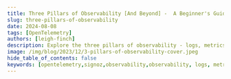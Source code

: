 ```yaml
---
title: Three Pillars of Observability [And Beyond] -  A Beginner's Guide
slug: three-pillars-of-observability
date: 2024-08-08
tags: [OpenTelemetry]
authors: [leigh-finch]
description: Explore the three pillars of observability - logs, metrics, and traces - and learn how they work together to provide comprehensive system insights.
image: /img/blog/2023/12/3-pillars-of-observability-cover.jpeg
hide_table_of_contents: false
keywords: [opentelemetry,signoz,observability,observability, logs, metrics, traces, monitoring, DevOps, system health, SigNoz]
---
```


<head>
  <script
    type="application/ld+json"
    dangerouslySetInnerHTML={{ __html: JSON.stringify({
  "@context": "https://schema.org",
  "@type": "TechArticle",
  "headline": "Three Pillars of Observability [And Beyond]",
  "alternativeHeadline": "Exploring the evolution of observability beyond metrics, traces, and logs",
  "author": {
    "@type": "Person",
    "name": "Leigh Finch"
  },
  "publisher": {
    "@type": "Organization",
    "name": "SigNoz",
    "logo": {
      "@type": "ImageObject",
      "url": "https://signoz.io/img/SigNozLogo-orange.svg"
    }
  },
  "datePublished": "2024-08-08T00:00:00Z",
  "dateModified": "2024-08-08T00:00:00Z",
  "mainEntityOfPage": {
    "@type": "WebPage",
    "@id": "https://signoz.io/blog/three-pillars-of-observability/"
  },
  "description": "Explore the three pillars of observability - logs, metrics, and traces - and discover how observability is evolving beyond these traditional concepts to make modern cloud-native applications more observable and efficient.",
  "keywords": "observability, metrics, logs, traces, context, data visualization, OpenTelemetry, SigNoz, cloud-native applications",
  "articleSection": "Technology",
  "inLanguage": "en",
  "isPartOf": {
    "@type": "Blog",
    "name": "SigNoz Blog",
    "url": "https://signoz.io/blog/"
  },
  "about": [
    {
      "@type": "Thing",
      "name": "Observability",
      "description": "The ability to measure the internal states of a system by examining its outputs"
    },
    {
      "@type": "Thing",
      "name": "OpenTelemetry",
      "description": "An open-source observability framework for cloud-native software"
    },
    {
      "@type": "Thing",
      "name": "Cloud-native Applications",
      "description": "Applications designed specifically to take advantage of cloud computing frameworks"
    }
  ],
  "mentions": [
    {
      "@type": "SoftwareApplication",
      "name": "SigNoz",
      "applicationCategory": "Observability Platform"
    },
    {
      "@type": "SoftwareApplication",
      "name": "OpenTelemetry",
      "applicationCategory": "Observability Framework"
    }
  ],
  "mainEntity": {
    "@type": "FAQPage",
    "mainEntity": [
      {
        "@type": "Question",
        "name": "What are the three pillars of observability?",
        "acceptedAnswer": {
          "@type": "Answer",
          "text": "The three traditional pillars of observability are metrics, traces, and logs. These components work together to provide a comprehensive view of a system's health and performance."
        }
      },
      {
        "@type": "Question",
        "name": "How does observability differ from traditional monitoring?",
        "acceptedAnswer": {
          "@type": "Answer",
          "text": "Observability goes beyond traditional monitoring by focusing on understanding a system's state at any given time, including both leading and trailing Service Level Indicators. It allows for real-time insights into performance problems or errors without being confined to specific predefined metrics."
        }
      },
      {
        "@type": "Question",
        "name": "What is the role of context in observability?",
        "acceptedAnswer": {
          "@type": "Answer",
          "text": "Context is increasingly recognized as a crucial component in observability, often referred to as the fourth pillar. It helps correlate different signals (metrics, logs, and traces) and provides additional information to enhance debugging and troubleshooting in complex distributed systems."
        }
      },
      {
        "@type": "Question",
        "name": "How do traces contribute to observability?",
        "acceptedAnswer": {
          "@type": "Answer",
          "text": "Traces offer insights into events over time, typically involving embedded libraries in the code or using profilers/agents. They provide a detailed view of a request as it traverses different components in a complex distributed setup, making it easier to visualize and understand the flow of work."
        }
      },
      {
        "@type": "Question",
        "name": "What is the future of observability?",
        "acceptedAnswer": {
          "@type": "Answer",
          "text": "The future of observability is trending towards leveraging AI for rapid data interpretation based on learned patterns. This approach aims to prioritize critical information for SRE and Observability teams while filtering out less essential data, streamlining the focus on the most impactful issues."
        }
      }
    ]
  },
  "tutorial": {
    "@type": "HowTo",
    "name": "How to Implement Effective Observability",
    "step": [
      {
        "@type": "HowToStep",
        "name": "Understand the Three Pillars",
        "text": "Learn about metrics, traces, and logs and how they contribute to observability"
      },
      {
        "@type": "HowToStep",
        "name": "Implement Context",
        "text": "Integrate context as the fourth pillar to correlate different observability signals"
      },
      {
        "@type": "HowToStep",
        "name": "Utilize Data Visualization",
        "text": "Create effective dashboards that convey essential information to users of all technical levels"
      },
      {
        "@type": "HowToStep",
        "name": "Assess Observability Maturity",
        "text": "Use an observability maturity index to evaluate and improve your organization's observability practices"
      },
      {
        "@type": "HowToStep",
        "name": "Embrace AI and Automation",
        "text": "Leverage AI for rapid data interpretation and automate routine responses to standard events"
      },
      {
        "@type": "HowToStep",
        "name": "Continuously Improve",
        "text": "Regularly review and update your observability practices to adapt to evolving technologies and needs"
      }
    ]
  }
}) }}
  />
</head>

Observability is often defined in the context of three pillars: logs, metrics, and traces. Modern-day cloud-native applications are complex and dynamic. To avoid surprises and performance issues, you need a robust observability stack. But is observability limited to collecting logs, metrics, and traces? How is observability evolving to make our systems more observable?



![Cover Image](/img/blog/2023/12/3-pillars-of-observability-cover.webp)

In this tutorial, we cover:

- [A Brief Overview of Observability](#a-brief-overview-of-observability)
- [Metrics](#metrics)
- [Traces](#traces)
- [Logs](#logs)
- [Beyond the three pillars - Context](#beyond-the-three-pillars---context)
- [Data Visualization - The Critical Component in Observability](#data-visualization---the-critical-component-in-observability)
- [Navigating Observability Maturity in Your Organization](#navigating-observability-maturity-in-your-organization)
- [Conclusion](#conclusion)

## A Brief Overview of Observability

Monitoring tools have been a key part of any enterprise for over 25 years, providing advanced alerts on infrastructure and application issues before they affect customers. As the years progressed, we increased the number of metrics in our monitoring systems for a better understanding of the systems being monitored.

However, as software systems have become more complex, relying solely on metrics for monitoring has its limitations. It often fails to identify unknown variables that could lead to digital experience issues, impacting end-users.

Recently, the concept of 'Observability' has emerged in the industry, marking a shift from traditional monitoring. Unlike the latter, which focuses on predefined metrics, observability emphasizes understanding a system's state at any given time, including both leading and trailing Service Level Indicators. This approach allows for real-time insights into performance problems or errors without being confined to specific metrics. For instance, using an observability tool like [SigNoz](https://signoz.io/) to trace a web request reveals the entire journey and internal operations of the request, providing a more comprehensive view than just measuring server response times. It includes the details of the work being completed (methods, classes, database queries) in the context of a particular request.

The three pillars of observability are:

1. Logs: Detailed records of events within your system
2. Metrics: Numerical representations of data measured over time
3. Traces: Records of the path of a request through a distributed system

## Metrics

When examining metrics, they typically represent the state of a specific measure at a given moment. This is crucial for understanding changes over time, as seen in time-series graphs like CPU utilization.

<figure data-zoomable align='center'>
    <img className="box-shadowed-image" src="/img/blog/2023/12/k8s_pods_cpu_util.webp" alt="SigNoz dashboard with K8s Pod CPU utilization"/>
    <figcaption><i>SigNoz dashboard with K8s Pod CPU utilization</i></figcaption>
</figure>


Time series graphs were popularised by one of the oldest monitoring tools, called MRTG (Multi-Router Traffic Grapher). MRTG would typically collect data every 5 minutes using SNMP (Simple Network Monitoring Protocol) to graph the utilization of router interfaces. SNMP was then popularised on Linux (and even MS Windows) to collect all kinds of metrics in regular polling intervals. SNMP is still popular but less preferred over newer methods such as agent-based monitoring (including the OTEL Collector), REST APIs, and streaming telemetry.

Two popular types of metrics are related to utilization and saturation. Utilization metrics indicate the percentage of a resource in use, such as CPU and memory utilization or the usage of application server worker threads. Meanwhile, saturation metrics reflect the degree of contention for a resource. For example, a disk queue length indicates the excess workload beyond the disk's processing capacity in a given interval. Here, while utilization might show 100%, saturation reveals the pending workload exceeding the system’s processing ability.

### Key Types of Metrics

1. **Counters**: Cumulative measurements that only increase (e.g., total number of requests)
2. **Gauges**: Measurements that can increase or decrease (e.g., current CPU usage)
3. **Histograms**: Distributions of values over time (e.g., request duration)

### Importance of Time-Series Data in Metric Analysis

Time-series data allows you to:

- Track trends and patterns over time
- Detect anomalies and sudden changes in system behavior
- Forecast future resource needs based on historical data

### Strategies for Effective Metric Collection and Aggregation

1. **Choose relevant metrics**: Focus on metrics that directly relate to your system's performance and business goals.
2. **Use a consistent naming convention**: Adopt a standardized approach to naming metrics for easier querying and analysis.
3. **Set appropriate collection intervals**: Balance granularity with storage and processing requirements.
4. **Implement aggregation**: Use techniques like percentiles and averages to summarize high-cardinality data.

### Implementing Effective Metric Monitoring

1. **Set up dashboards**: Create visual representations of key metrics for at-a-glance system health checks.
2. **Configure alerts**: Establish thresholds for critical metrics and set up notifications for when they're breached.
3. **Use anomaly detection**: Implement algorithms to identify unusual patterns in your metric data automatically.

## Traces

Traces offer insights into events over time. In the context of APM and OpenTelemetry, this usually involves embedding libraries into the code or using a profiler/agent to profile applications and runtimes. For an example of integrating Spring Boot with OpenTelemetry and SigNoz for all three pillars of observability, refer to my article on [Spring Boot Monitoring](https://signoz.io/blog/spring-boot-monitoring/).

A typical example of a trace is an HTTP request to a web front end, involving multiple tasks to complete and return a response. Consider an HTTP POST request to add a new pet to an owner's profile. This request encompasses 25 units of work ([Spans](https://signoz.io/blog/distributed-tracing-span/)), each containing detailed attributes about the unit of work, SQL statements, thread IDs, and service details.

<figure data-zoomable align='center'>
    <img className="box-shadowed-image" src="/img/blog/2023/12/sample_http_trace.webp" alt="Sample HTTP Trace"/>
    <figcaption><i>Sample HTTP Trace</i></figcaption>
</figure>


While some of this information can be derived from logs, a trace presents these units of work in a contextual and standardized format. Trace visualization like Flamegraphs and Gantt charts make it easy to visualize an entire request as it traverses different components in a complex distributed setup. This approach eliminates the need to comb through multiple servers, containers, and log files to track an individual request, thereby saving hours of work.

### Components of a Trace

- **Spans**: Individual units of work within a trace, representing operations in different services
- **Context propagation**: The mechanism for passing trace information between services

### Benefits of Tracing in Microservices Architectures

- Identify performance bottlenecks across service boundaries
- Understand dependencies between services
- Debug complex, distributed transactions

### Implementing Tracing in Your Application Stack

1. **Choose a tracing framework**: Options include OpenTelemetry, Jaeger, and Zipkin.
2. **Instrument your code**: Add tracing calls to your application code to generate spans.
3. **Propagate context**: Ensure trace context is passed between services in headers or message properties.
4. **Visualize and analyze**: Use a tracing backend like SigNoz to collect, store, and visualize your trace data.

### Advanced Tracing Techniques

- **Correlate traces with logs and metrics**: [Link trace IDs to log entries](https://signoz.io/opentelemetry/correlating-traces-logs-metrics-nodejs/) and metric data points for a holistic view of system behavior.
- **Analyze performance bottlenecks**: Use flame graphs and waterfall diagrams to visualize request latency across services.
- **Implement sampling**: For high-volume systems, collect a representative sample of traces to reduce storage and processing requirements.

## Logs

Logs, the oldest of the three observability pillars, have evolved from basic ‘print’ statements to sophisticated, structured formats. While their inherent flexibility and unstructured nature originally made analysis challenging, modern logging libraries, frameworks, and standards have significantly improved their usability. Tools like SigNoz provide [log pipelines](https://signoz.io/docs/logs-pipelines/introduction/) to transform logs to suit your querying and aggregation needs.

<figure data-zoomable align='center'>
    <img className="box-shadowed-image" src="/img/blog/2023/12/sample_logs_by_traceID.webp" alt="Sample logs aggregated by trace ID"/>
    <figcaption><i>Sample logs aggregated by trace ID</i></figcaption>
</figure>

### Types of Information Captured in Logs

- Error messages and stack traces
- Application state changes
- User actions and system events
- Detailed transaction information

### Best Practices for Log Collection and Management

1. **Implement structured logging**: Use a consistent format (e.g., JSON) to make logs easier to parse and analyze.
2. **Include contextual information**: Add relevant details like user IDs, request IDs, and environment information to each log entry.
3. **Use log levels appropriately**: Categorize logs as DEBUG, INFO, WARN, or ERROR to facilitate filtering and analysis.
4. **Centralize log storage**: Aggregate logs from all components of your distributed system in a central location for easier access and analysis.

### Tools and Techniques for Effective Log Analysis

- SigNoz, ELK Stack for log aggregation and visualization
- Grep and awk for command-line log analysis
- Machine learning algorithms for anomaly detection in log data

### Challenges and Limitations of Logs

- **High volume**: Systems can generate enormous amounts of log data, making storage and analysis challenging.
- **Unstructured data**: Free-form log messages can be difficult to parse and analyze systematically.
- **Consistency**: Ensuring consistent logging practices across distributed systems and teams can be challenging.
- **Performance impact**: Excessive logging can impact system performance, requiring a balance between verbosity and efficiency.




### Enhancing Logs with Context

Frameworks like Logback and Log4J have streamlined the modification of logs for easy consumption by OpenTelemetry and SigNoz, eliminating the need for a separate logging pipeline. For example, Logback's structured fields, attributes, and values can be queried by SigNoz to filter irrelevant data or isolate logs related to specific trace or span IDs.

<figure data-zoomable align='center'>
    <img className="box-shadowed-image" width="70%" src="/img/blog/2023/12/sample_logs_by_traceID_and_Logs_ID.webp" alt="Sample log showing trace and span IDs"/>
    <figcaption><i>Sample log showing trace and span IDs</i></figcaption>
</figure>


## Beyond the three pillars - Context

Observability has evolved from just the collection and analysis of three pillars of observability - logs, metrics, and traces. “Context” is increasingly recognized as a crucial component in debugging complex distributed systems, complementing the traditional three pillars: metrics, logs, and traces.

Context can be termed as the fourth pillar of observability - correlating different signals and providing more information to the three pillars of observability.

### The Role of Context in Observability

In troubleshooting, context is key. It connects disparate pieces of information from metrics, logs, and traces. This interconnectedness helps in quickly pinpointing issues, understanding their impact, and devising more effective solutions.

Integrating context with three pillars of observability:

1. **Correlated Logs and Traces:** Logs and traces can be correlated by injecting trace and span identifiers. Use the traces to understand the flow of the problematic request and identify where in the journey the issue occurred. Then, delve into the logs for those specific spans or services to gain detailed insights into what went wrong.
2. **Metrics with Context**: Instead of just quantitative data, metrics become more meaningful when combined with context. For instance, a spike in resource usage is more informative when you know which deployment or change triggered it.

The future of Observability is trending towards leveraging AI for rapid data interpretation based on learned patterns to prioritize critical information for SRE and Observability teams while filtering out less essential data. This approach streamlines the focus on the most impactful issues. Furthermore, AI's role extends to automating routine responses to standard events, such as collecting relevant debugging information and restarting services. This automation minimizes the need for human intervention in restoring services, allowing teams to concentrate on Root Cause Analysis (RCA) and preventative strategies.

## Data Visualization - The Critical Component in Observability

Visualization is key in Observability, enabling the transformation of data into a story that's accessible to various audiences. Dashboards should convey essential information to users of all technical levels and subject matter expertise, not just experts.

One of the biggest challenges organizations struggle with is creating dashboards that display every possible piece of information in a single view. If a dashboard needs to be read to understand it, then it is not a dashboard; it is a report.

### Making Dashboards Consumable

Effective dashboards require empathy for the intended audience. For example, an executive probably only wants to know if a service is available and performant, therefore a traffic light may be all that is needed. In contrast, a service owner might benefit from more detailed metrics, such as user count, average performance, and p95 and p99 values, to identify outliers.

> “**Key to effective dashboards: simplicity, readability, and user-centric design.**"

<figure data-zoomable align='center'>
    <img className="box-shadowed-image" src="/img/blog/2023/12/simple_CPU_dashboard.webp" alt="Simple CPU and threads dashboard in SigNoz"/>
    <figcaption><i>Simple CPU and threads dashboard in SigNoz</i></figcaption>
</figure>


## Navigating Observability Maturity in Your Organization

Maturity indexes are an efficient way to baseline our applications and services and understand what can be done to reduce the risk of a degraded digital experience. To gauge maturity, we must evaluate the people, processes, and technology associated with a service.

Starting with people, assess the team’s observability skills and the organization's commitment to embedding observability practices.

Processes should reduce reliance on specific individuals, enhancing business or service resilience. For example, a service degradation plan might outline steps to gather information from the three pillars during a transient event.

Technology involves more than just tools; it's about using them to adequately instrument services. For an illustration, consider the article on [Spring boot monitoring](https://signoz.io/blog/spring-boot-monitoring/), which discusses instrumentation using the three pillars.

For each of these elements, we would apply a current state vs. a desired state using the maturity index to help us focus on which services need investment.

## A Better Way to Look at Observability

While logs, metrics, and traces are indeed crucial components of observability, thinking of them as isolated pillars can create a false dichotomy. In reality, these signals are deeply interconnected:

- Application metrics can be derived from trace span data.
- Logs and events can be embedded within traces for added context.
- Log data can be aggregated to create meaningful metrics.
- Trace data can be used to generate granular, attribute-based metrics.

<Figure 
        src="/img/blog/2024/07/o11y-Untitled.webp"
        alt="A better model where all signals come together to give insights to users"
        caption="A better model where all signals come together to give insights to users"
/>


At SigNoz, we envision [**observability as a mesh or network rather than a set of pillars**](https://signoz.io/blog/observability-net/). This interconnected approach allows for more powerful correlations and faster problem-solving.

## Implementing Observability with SigNoz

SigNoz is an open-source observability platform that integrates all three pillars of observability into a single, cohesive solution.

### How SigNoz Integrates the Three Pillars of Observability

- **Unified data collection**: SigNoz uses OpenTelemetry to collect logs, metrics, and traces in a standardized format.
- **Correlated analysis**: The platform allows you to navigate seamlessly between different types of observability data.
- **Advanced visualization**: SigNoz provides powerful dashboards and tools for analyzing your observability data.

### Getting Started with SigNoz

<GetStartedSigNoz />

### Benefits of Using SigNoz for End-to-End Observability

- Open-source and self-hosted, giving you full control over your data
- Cost-effective alternative to proprietary observability platforms
- Active community support and regular updates
- Seamless integration with popular programming languages and frameworks


## Conclusion

We presented a comprehensive view of the evolving landscape of observability in modern cloud-native applications. It moves beyond the traditional scope of monitoring, highlighting how observability has become more dynamic and interconnected with the inclusion of context as a fourth pillar. The future of observability is seen as increasingly reliant on AI and effective data visualization to make complex data understandable and actionable.

For organizations looking to enhance their digital experience and system reliability, embracing these evolving aspects of observability is crucial. The key is to integrate these practices into their operational culture, ensuring a robust, responsive, and resilient technological ecosystem.

## FAQs

### What's the difference between monitoring and observability?

Monitoring focuses on tracking predefined sets of metrics and logs to understand system health. Observability goes a step further by providing the context and tools to ask arbitrary questions about your system's behavior, even for unforeseen issues.

### How do I choose which metrics to track for my application?

Start with the four golden signals of monitoring: latency, traffic, errors, and saturation. Then, add metrics specific to your application's business logic and performance characteristics. Regularly review and refine your metrics based on your evolving needs and insights.

### Can observability help with proactive problem-solving?

Yes, observability can help identify potential issues before they become critical problems. By analyzing trends in your metrics, logs, and traces, you can spot emerging patterns that might indicate future problems and take preventive action.

### What are some common challenges in implementing observability?

Common challenges include:

1. Data volume management
2. Ensuring data consistency across distributed systems
3. Balancing observability with system performance
4. Integrating observability into existing workflows and tools
5. Training teams to effectively use observability data for troubleshooting and optimization

### What are the three pillars of observability?
The three traditional pillars of observability are metrics, traces, and logs. These components work together to provide a comprehensive view of a system's health and performance.

### How does observability differ from traditional monitoring?
Observability goes beyond traditional monitoring by focusing on understanding a system's state at any given time, including both leading and trailing Service Level Indicators. It allows for real-time insights into performance problems or errors without being confined to specific predefined metrics.

### What is the role of context in observability?
Context is increasingly recognized as a crucial component in observability, often referred to as the fourth pillar. It helps correlate different signals (metrics, logs, and traces) and provides additional information to enhance debugging and troubleshooting in complex distributed systems.

### How do traces contribute to observability?
Traces offer insights into events over time, typically involving embedded libraries in the code or using profilers/agents. They provide a detailed view of a request as it traverses different components in a complex distributed setup, making it easier to visualize and understand the flow of work.

### What is the future of observability?
The future of observability is trending towards leveraging AI for rapid data interpretation based on learned patterns. This approach aims to prioritize critical information for SRE and Observability teams while filtering out less essential data, streamlining the focus on the most impactful issues.

### How important is data visualization in observability?
Data visualization is a critical component in observability. It enables the transformation of complex data into accessible stories for various audiences. Effective dashboards should convey essential information to users of all technical levels, focusing on simplicity, readability, and user-centric design.

### What is an observability maturity index?
An observability maturity index is a tool used to baseline applications and services and understand what can be done to reduce the risk of a degraded digital experience. It evaluates the people, processes, and technology associated with a service to gauge the organization's observability practices and identify areas for improvement.

**Further Reading**

- [Spring Boot Monitoring with Open-Source Tools](https://signoz.io/blog/spring-boot-monitoring/)

- [Using OpenTelemetry Collector Loki Receiver to Send Logs to SigNoz [Code Tutorial]](https://signoz.io/blog/using-opentelemetry-loki-receiver-to-collect-logs/)

- [OpenTelemetry Collector - architecture and configuration guide](https://signoz.io/blog/opentelemetry-collector-complete-guide/)
